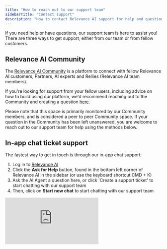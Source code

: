 ```yaml
---
title: "How to reach out to our support team"
sidebarTitle: "Contact support"
description: "How to contact Relevance AI support for help and questions"
---
```


If you need help or have questions, our support team is here to assist you! There are three ways to get support, either from our team or from fellow customers.

## Relevance AI Community

The [Relevance AI Community](https://community.relevanceai.com) is a platform to connect with fellow Relevance AI customers, Partners, AI experts and Rellies (Relevance AI team members).

If you're looking for support from your fellow users, including advice on how to build using our platform, we'd recommend reaching out to the Community and creating a question [here](https://community.relevanceai.com/c/questions/).

<Warning>
  Please note that this space is primarily monitored by our Community members, and is considered a peer to peer Community space. If your question in the Community has been left unanswered, you are welcome to reach out to our support team for help using the methods below.
</Warning>

## In-app chat ticket support

The fastest way to get in touch is through our in-app chat support:

1. Log in to [Relevance AI](https://app.relevanceai.com/)
2. Click the **Ask for Help** button, found in the bottom left corner of Relevance AI in the sidebar (or use the keyboard shortcut CMD + K)
3. Ask the AI Agent a question here, or click 'Create a support ticket' to start chatting with our support team
4. Then, click on **Start new chat** to start chatting with our support team

<div style={{ width:"100%",position:"relative" }}>
<iframe src="https://app.supademo.com/embed/cmg68uehkak5n10k85x8lit4k" frameBorder="0" title="Invite a user to a project in Relevance AI" allow="clipboard-write" webkitallowfullscreen="true" mozallowfullscreen="true" allowfullscreen style={{ position:"absolute",top:0,left:0,width:"100%",height:"100%",border:"3px solid #5E43CE",borderRadius:"10px" }} />
</div>

## Email support

If you prefer, you can also email us at [**support@relevanceai.com**](mailto:support@relevanceai.com).

---

## Enterprise support

We offer priority support to Enterprise customers, including a dedicated Slack channel for support. We also offer custom implementation (agent building services and consultation) to our Enterprise customers, as well as a dedicated Account Manager and priority early access to new features.

You can compare our plans, including all the value Enterprise has to offer your organization, on our [pricing page](https://relevanceai.com/pricing).

If you'd like to discuss an upgrade to Enterprise, please [book a demo](https://relevanceai.com/book-a-demo). If you don't hear back from our sales team, please reach out to support via one of the methods above.

---

## Service Level Agreements (SLAs)

We offer the following first response times (FRT) SLAs, based on your subscription:

| Subscription | SLA |
| --- | --- |
| **Enterprise** | 1 business day |
| **Team** | 2 business days |
| **Pro** | 3 business days |

While free customers can raise tickets at this time, we do not offer SLAs for free customers.

<Info>Our team currently only offer support to Free, Pro and Team customers between 9am - 5pm Sydney time (AEST / AEDT) on weekdays at this time. We do not offer weekend support. Our team is actively growing, and we will expand our support team globally in the future.</Info>

---

## Frequently asked questions (FAQs)

<AccordionGroup>
  <Accordion title="I am on the old Business plan, what support and SLAs are available to me?">
    As a Business customer, if you already have a dedicated Slack channel, you can continue to use it to reach out to support. However, if you request to create a channel, we will not be able to create a channel for you, as the Business plan is in the process of being sunset.

    We offer Enterprise SLAs to Business customers, regardless of whether they reach out to us via Slack, email or chat.

    On your first renewal date on or after 1 December 2025, you'll be moved to the Team plan, and you'll have access to Team SLAs. If you have a dedicated Slack channel, this will be archived. If you wish to continue to have priority support, you will need to upgrade to Enterprise. If you'd like to discuss an upgrade to Enterprise, please reach out to support via your Slack channel or one of the methods listed above.

    To learn more about our pricing changes, you can read our FAQs [here](/get-started/subscriptions/new-pricing).
  </Accordion>
  <Accordion title="I emailed a team member / AI Agent at Relevance AI for support and didn't get an answer - how do I get help?">
    Our team members and AI Agents aren't able to help answer questions. Please reach out using one of the methods above and we'll be able to help you with your question or issue!
  </Accordion>
  <Accordion title="What if I experience an outage outside of our supported hours?">
    Our engineering team is on-call 24/7, and we will respond to any outages that occur outside of our supported hours. You may not receive a response outside of our supported hours, but our engineering team will come online to address any alerts / outages and swiftly resolve them.
  </Accordion>
  <Accordion title="I raised a bug report in product -- why haven't I heard back?">
    Bug reports are sent to our engineering team for investigation, however, we don't respond to bug reports. If you need immediate help or want to follow up on a bug report, please reach out to support via one of the methods above.
  </Accordion>
</AccordionGroup>